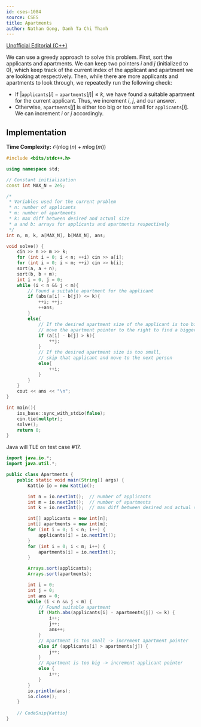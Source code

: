 ```yaml
---
id: cses-1084
source: CSES
title: Apartments
author: Nathan Gong, Danh Ta Chi Thanh
---
```


[Unofficial Editorial (C++)](https://codeforces.com/blog/entry/83295)

We can use a greedy approach to solve this problem. First, sort the applicants
and apartments. We can keep two pointers $i$ and $j$ (initialized to 0),
which keep track of the current index of the applicant and apartment we are
looking at respectively. Then, while there are more applicants and apartments to
look through, we repeatedly run the following check:

- If $|\texttt{applicants}[i] - \texttt{apartments}[j]| \leq k$, we have found a
  suitable apartment for the current applicant. Thus, we increment $i$, $j$, and
  our answer.
- Otherwise, $\texttt{apartments}[j]$ is either too big or too small for
  $\texttt{applicants}[i]$. We can increment $i$ or $j$ accordingly.

## Implementation

**Time Complexity:** $\mathcal{O}(n\log(n)+m\log(m))$

<LanguageSection>

<CPPSection>

```cpp
#include <bits/stdc++.h>

using namespace std;

// Constant initialization
const int MAX_N = 2e5;

/*	
 * Variables used for the current problem
 * n: number of applicants
 * m: number of apartments
 * k: max diff between desired and actual size
 * a and b: arrays for applicants and apartments respectively
 */
int n, m, k, a[MAX_N], b[MAX_N], ans;

void solve() {
	cin >> n >> m >> k;
	for (int i = 0; i < n; ++i) cin >> a[i];
	for (int i = 0; i < m; ++i) cin >> b[i];
	sort(a, a + n);
	sort(b, b + m);
	int i = 0, j = 0;
	while (i < n && j < m){
		// Found a suitable apartment for the applicant
		if (abs(a[i] - b[j]) <= k){
			++i; ++j;
			++ans;
		}
		else{
			// If the desired apartment size of the applicant is too big,
			// move the apartment pointer to the right to find a bigger one
			if (a[i] - b[j] > k){
				++j;
			}
			// If the desired apartment size is too small,
			// skip that applicant and move to the next person
			else{
				++i;
			}
		}
	}
	cout << ans << "\n";
}

int main(){
	ios_base::sync_with_stdio(false);
	cin.tie(nullptr);
	solve();
	return 0;
}
```

</CPPSection>

<JavaSection>

<Warning>
Java will TLE on test case #17.
</Warning>

```java
import java.io.*;
import java.util.*;

public class Apartments {
	public static void main(String[] args) {
		Kattio io = new Kattio();

		int n = io.nextInt();  // number of applicants
		int m = io.nextInt();  // number of apartments
		int k = io.nextInt();  // max diff between desired and actual size

		int[] applicants = new int[n];
		int[] apartments = new int[m];
		for (int i = 0; i < n; i++) {
			applicants[i] = io.nextInt();
		}
		for (int i = 0; i < m; i++) {
			apartments[i] = io.nextInt();
		}

		Arrays.sort(applicants);
		Arrays.sort(apartments);

		int i = 0;
		int j = 0;
		int ans = 0;
		while (i < n && j < m) {
			// Found suitable apartment
			if (Math.abs(applicants[i] - apartments[j]) <= k) {
				i++;
				j++;
				ans++;
			}
			// Apartment is too small -> increment apartment pointer
			else if (applicants[i] > apartments[j]) {
				j++;
			}
			// Apartment is too big -> increment applicant pointer
			else {
				i++;
			}
		}
		io.println(ans);
		io.close();
	}
	
	// CodeSnip{Kattio}
}
```

</JavaSection>

</LanguageSection>
